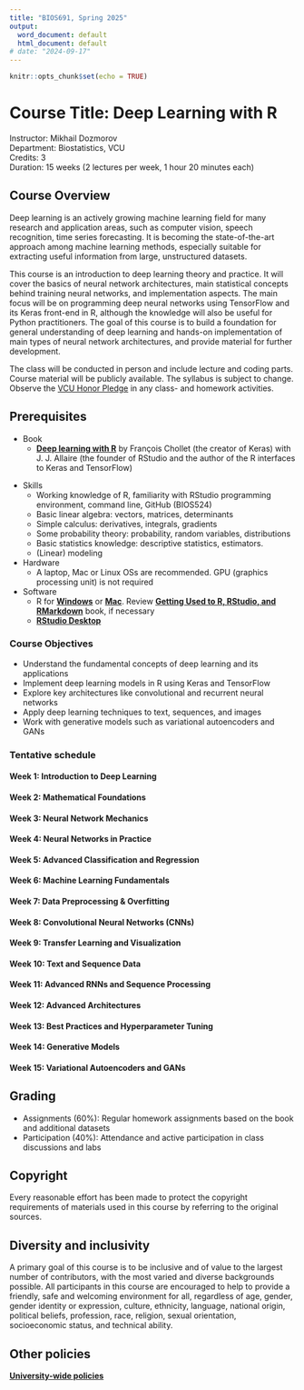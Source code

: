 ```yaml
---
title: "BIOS691, Spring 2025"
output:
  word_document: default
  html_document: default
# date: "2024-09-17"
---
```


```r
knitr::opts_chunk$set(echo = TRUE)
```

# Course Title: Deep Learning with R

Instructor: Mikhail Dozmorov  
Department: Biostatistics, VCU  
Credits: 3   
Duration: 15 weeks (2 lectures per week, 1 hour 20 minutes each)

## Course Overview

<!-- This course introduces deep learning concepts using R, with hands-on exercises. The focus will be on implementing deep learning models and exploring various architectures using the "Deep Learning with R" textbook by François Chollet and J. J. Allaire. The course will cover both foundational and advanced topics in deep learning, including computer vision, natural language processing, and generative models. -->

Deep learning is an actively growing machine learning field for many research and application areas, such as computer vision, speech recognition, time series forecasting. It is becoming the state-of-the-art approach among machine learning methods, especially suitable for extracting useful information from large, unstructured datasets.

This course is an introduction to deep learning theory and practice. It will cover the basics of neural network architectures, main statistical concepts behind training neural networks, and implementation aspects. The main focus will be on programming deep neural networks using TensorFlow and its Keras front-end in R, although the knowledge will also be useful for Python practitioners. The goal of this course is to build a foundation for general understanding of deep learning and hands-on implementation of main types of neural network architectures, and provide material for further development.

The class will be conducted in person and include lecture and coding parts. Course material will be publicly available. The syllabus is subject to change. Observe the [VCU Honor Pledge](https://students.vcu.edu/studentconduct/vcu-honor-system/academic-misconduct-/honor-pledge/) in any class- and homework activities.

## Prerequisites

- Book
    - [**Deep learning with R**](https://www.manning.com/books/deep-learning-with-r-second-edition) by François Chollet (the creator of Keras) with J. J. Allaire (the founder of RStudio and the author of the R interfaces to Keras and TensorFlow)

<!--    - [The Deep Learning textbook](https://www.deeplearningbook.org/) by Ian Goodfellow, Yoshua Bengio and Aaron Courville
    - [MIT Introduction to Deep Learning | 6.S191](https://www.youtube.com/watch?v=njKP3FqW3Sk&list=PLtBw6njQRU-rwp5__7C0oIVt26ZgjG9NI) - MIT video course by Alexander Amini, Ava Soleimani, and guests. Dense and informative ~45min lectures covering various topics of deep learning. [introtodeeplearning.com](http://introtodeeplearning.com/) - course web site with slides, video, and other material
    - [Machine learning and deep learning resources](https://github.com/mdozmorov/MachineLearning_notes) - a collection of references for further studies
- Code
    - [**R notebooks for the code samples of the book "Deep Learning with R"**](https://github.com/jjallaire/deep-learning-with-r-notebooks) and the [second edition code](https://github.com/t-kalinowski/deep-learning-with-R-2nd-edition-code)
    - [Deep Learning with Keras and TensorFlow in R Workflow](https://github.com/rstudio-conf-2020/dl-keras-tf) - RStudio Conference 2020 workshop by Brad Boehmke
-->

- Skills
    - Working knowledge of R, familiarity with RStudio programming environment, command line, GitHub (BIOS524)
    - Basic linear algebra: vectors, matrices, determinants
    - Simple calculus: derivatives, integrals, gradients
    - Some probability theory: probability, random variables, distributions
    - Basic statistics knowledge: descriptive statistics, estimators.
    - (Linear) modeling

- Hardware
    - A laptop, Mac or Linux OSs are recommended. GPU (graphics processing unit) is not required

- Software
    - R for [**Windows**](http://cran.r-project.org/bin/windows/base/) or [**Mac**](http://cran.r-project.org/bin/macosx/). Review [**Getting Used to R, RStudio, and RMarkdown**](https://ismayc.github.io/rbasics-book/) book, if necessary
    - [**RStudio Desktop**](https://www.rstudio.com/products/rstudio/download/)

<!--    - [**Git**](https://git-scm.com/downloads)
    - A text editor ([**Notepad++**](https://notepad-plus-plus.org/) on Windows, or [**Sublime text**](https://www.sublimetext.com/) on any platform)
    - Optional: Docker for [**Windows**](https://hub.docker.com/editions/community/docker-ce-desktop-windows/) or [**Mac**](https://hub.docker.com/editions/community/docker-ce-desktop-mac/) is recommended
    - Windows only: [**Git Bash**](https://git-for-windows.github.io/) or [**Cygwin**](http://www.cygwin.com/)
    - Windows only: [**Rtools**](https://cran.r-project.org/bin/windows/Rtools/)
    - [**Windows-specific instructions on installing Keras and TensorFlow**](tensorflow.html)
-->

### Course Objectives

- Understand the fundamental concepts of deep learning and its applications
- Implement deep learning models in R using Keras and TensorFlow
- Explore key architectures like convolutional and recurrent neural networks
- Apply deep learning techniques to text, sequences, and images
- Work with generative models such as variational autoencoders and GANs

### Tentative schedule 

#### Week 1: Introduction to Deep Learning

<!-- - Lecture 1: What is Deep Learning? (Ch. 1) -->

<!-- AI, machine learning, deep learning concepts -->
<!-- Achievements and current limitations -->

<!-- - Lecture 2: Brief History of Machine Learning (Ch. 1.2) -->

<!-- Evolution of neural networks and the ML landscape -->

#### Week 2: Mathematical Foundations

<!-- - Lecture 3: First Look at Neural Networks (Ch. 2.1) -->

<!-- - Lecture 4: Data Representations for Neural Networks (Ch. 2.2) -->

<!-- Tensors, data structures, and real-world examples -->

#### Week 3: Neural Network Mechanics

<!-- - Lecture 5: Tensor Operations (Ch. 2.3) -->

<!-- Element-wise operations, tensor reshaping -->

<!-- - Lecture 6: Gradient-Based Optimization (Ch. 2.4) -->

<!-- Backpropagation and stochastic gradient descent -->

#### Week 4: Neural Networks in Practice

<!-- - Lecture 7: Introduction to Keras (Ch. 3.2) -->

<!-- Setting up a deep learning workstation -->

<!-- - Lecture 8: Binary Classification (Ch. 3.4) -->

<!-- Classifying movie reviews with neural networks -->

#### Week 5: Advanced Classification and Regression

<!-- - Lecture 9: Multiclass Classification (Ch. 3.5) -->

<!-- Classifying newswires with neural networks -->

<!-- - Lecture 10: Regression with Neural Networks (Ch. 3.6) -->

<!-- Predicting house prices with K-fold validation -->

#### Week 6: Machine Learning Fundamentals

<!-- - Lecture 11: Overview of Machine Learning (Ch. 4.1) -->

<!-- Supervised, unsupervised, reinforcement learning -->

<!-- - Lecture 12: Evaluating Machine-Learning Models (Ch. 4.2) -->

<!-- Train/test splits, validation strategies -->

#### Week 7: Data Preprocessing & Overfitting

<!-- - Lecture 13: Preprocessing and Feature Engineering (Ch. 4.3) -->

<!-- Preparing data for neural networks -->

<!-- - Lecture 14: Overfitting and Underfitting (Ch. 4.4) -->

<!-- Regularization techniques: dropout, weight decay -->

#### Week 8: Convolutional Neural Networks (CNNs)

<!-- - Lecture 15: Introduction to Convnets (Ch. 5.1) -->

<!-- Convolution and max-pooling operations -->

<!-- - Lecture 16: Training CNNs from Scratch (Ch. 5.2) -->

<!-- Hands-on with a small dataset -->

#### Week 9: Transfer Learning and Visualization

<!-- - Lecture 17: Using Pretrained Convnets (Ch. 5.3) -->

<!-- Fine-tuning and feature extraction -->

<!-- - Lecture 18: Visualizing Convnets (Ch. 5.4) -->

<!-- Filter visualization, heatmaps -->

#### Week 10: Text and Sequence Data

<!-- - Lecture 19: Working with Text Data (Ch. 6.1) -->

<!-- Embeddings, one-hot encoding -->

<!-- - Lecture 20: Recurrent Neural Networks (RNNs) (Ch. 6.2) -->

<!-- LSTM, GRU layers -->

#### Week 11: Advanced RNNs and Sequence Processing

<!-- - Lecture 21: Advanced Use of RNNs (Ch. 6.3) -->

<!-- Stacking layers, recurrent dropout -->

<!-- - Lecture 22: Sequence Processing with Convnets (Ch. 6.4) -->

<!-- Combining CNNs and RNNs -->

#### Week 12: Advanced Architectures

<!-- - Lecture 23: The Functional API in Keras (Ch. 7.1) -->

<!-- Multi-input/output models, layer sharing -->

<!-- - Lecture 24: Model Inspection and Monitoring (Ch. 7.2) -->

<!-- Keras callbacks and TensorBoard -->

#### Week 13: Best Practices and Hyperparameter Tuning

<!-- - Lecture 25: Advanced Architecture Patterns (Ch. 7.3) -->

<!-- Hyperparameter optimization and ensembling -->

<!-- - Lecture 26: Model Ensembling and Best Practices (Ch. 7.3) -->

#### Week 14: Generative Models

<!-- - Lecture 27: Text Generation with LSTM (Ch. 8.1) -->

<!-- Character-level LSTM, sampling strategies -->

<!-- - Lecture 28: Neural Style Transfer (Ch. 8.3) -->

<!-- Implementing style transfer in Keras -->

#### Week 15: Variational Autoencoders and GANs

<!-- - Lecture 29: Variational Autoencoders (Ch. 8.4) -->

<!-- Concept vectors, latent spaces -->

<!-- - Lecture 30: Generative Adversarial Networks (Ch. 8.5) -->

<!-- DCGAN and adversarial training -->

## Grading

- Assignments (60%): Regular homework assignments based on the book and additional datasets
- Participation (40%): Attendance and active participation in class discussions and labs


<!--
1 What is deep learning?

1.1 Artificial intelligence, machine learning, and deep learning
Artificial intelligence, Machine learning, Learning representations from data, The “deep” in deep learning 8 Understanding how deep learning works, in three figures 9 What deep learning has achieved so far, Don’t believe the short-term hype, The promise of AI 

1.2 Before deep learning: a brief history of machine learning
Probabilistic modeling, Early neural networks, Kernel methods, Decision trees, random forests, and gradient boosting machines, Back to neural networks, What makes deep learning different, The modern machine-learning landscape

1.3 Why deep learning? Why now?
Hardware investment Will it last?, Data, Algorithms, A new wave of investment, The democratization of deep learning,

2 Before we begin: the mathematical building blocks of neural networks

2.1 A first look at a neural network

2.2 Data representations for neural networks
Scalars (0D tensors), Vectors (1D tensors), Matrices (2D tensors), 3D tensors and higher-dimensional tensors, Key attributes, Manipulating tensors in R, The notion of data batches, Real-world examples of data tensors, Vector data, Timeseries data or sequence data, Image data, Video data

2.3 The gears of neural networks: tensor operations
Element-wise operations, Operations involving tensors of different dimensions, Tensor dot, Tensor reshaping, Geometric interpretation of tensor operations, A geometric interpretation of deep learning

2.4 `The engine of neural networks: gradient-based optimization
What’s a derivative?, Derivative of a tensor operation: the gradient, Stochastic gradient descent, Chaining derivatives: the Backpropagation algorithm`

2.5 Looking back at our first example

2.6 Summary

3 Getting started with neural networks

3.1 Anatomy of a neural network, Chaining
Layers: the building blocks of deep learning, Models: networks of layers, Loss functions and optimizers: keys to configuring the learning process

3.2 Introduction to Keras
Keras, TensorFlow, Theano, and CNTK, Installing Keras, Developing with Keras: a quick overview

3.3 Setting up a deep-learning workstation
Getting Keras running: two options, Running deep-learning jobs in the cloud: pros and cons, What is the best GPU for deep learning?

3.4 Classifying movie reviews: a binary classification example
The IMDB dataset, Preparing the data, Building your network, Validating your approach, Using a trained network to generate predictions on new data, experiments, Wrapping up

3.5 Classifying newswires: a multiclass classification example
The Reuters dataset, Preparing the data, Building your network, Validating your approach 73 Generating predictions on new data, A different way to handle the labels and the loss, The importance of having sufficiently large intermediate layers, Further experiments, Wrapping up

3.6 Predicting house prices: a regression example, The Boston Housing Price dataset, Preparing the data 77 Building your network, Validating your approach using K-fold validation, Wrapping up

3.7 Summary

4 Fundamentals of machine learning

4.1 Four branches of machine learning
Supervised learning, Unsupervised learning, Self-supervised learning, Reinforcement learning

4.2 Evaluating machine-learning models
Training, validation, and test sets, Things to keep in mind

4.3 Data preprocessing, feature engineering, and feature learning
Data preprocessing for neural networks, Feature engineering

4.4 Overfitting and underfitting
Reducing the network’s size, Adding weight regularization, Adding dropout

4.5 The universal workflow of machine learning
Defining the problem and assembling a dataset, Choosing a measure of success, Deciding on an evaluation protocol, Preparing your data, Developing a model that does better than a baseline, Scaling up: developing a model that overfits, Regularizing your model and tuning your hyperparameters

4.6 Summary

5 Deep learning for computer vision

5.1 Introduction to convnets
The convolution operation, The max-pooling operation

5.2 Training a convnet from scratch on a small dataset
The relevance of deep learning for small-data problems, Downloading the data, Building your network, Data preprocessing, Using data augmentation

5.3 Using a pretrained convnet
Feature extraction, Fine-tuning, Wrapping up

5.4 Visualizing what convnets learn
Visualizing intermediate activations, Visualizing convnet filters, Visualizing heatmaps of class activation

5.5 Summary

6 Deep learning for text and sequences

6.1 Working with text data
One-hot encoding of words and characters, Using word embeddings, Putting it all together: from raw text to word embeddings, Wrapping up

6.2 Understanding recurrent neural networks
A recurrent layer in Keras, Understanding the LSTM and GRU layers, A concrete LSTM example in Keras, Wrapping up

6.3 Advanced use of recurrent neural networks, A temperature-forecasting problem, Preparing the data, A common-sense, non-machine-learning baseline, A basic machine-learning approach, A first recurrent baseline 199 Using recurrent dropout to fight overfitting, Stacking recurrent layers, Using bidirectional RNNs, Going even further, Wrapping up

6.4 Sequence processing with convnets
Understanding 1D convolution for sequence data, 1D pooling for sequence data, Implementing a 1D convnet, Combining CNNs and RNNs to process long sequences, Wrapping up

6.5 Summary

7 Advanced deep-learning best practices

7.1 Going beyond the sequential model: the Keras functional API
Introduction to the functional API, Multi-input models, Multi-output models, Directed acyclic graphs of layers, Layer weight sharing, Models as layers, Wrapping up

7.2 Inspecting and monitoring deep-learning models using Keras callbacks and TensorBoard
Using callbacks to act on a model during training 233 Introduction to TensorBoard: the TensorFlow visualization framework, Wrapping up

7.3 Getting the most out of your models
Advanced architecture patterns, Hyperparameteroptimization, Model ensembling, Wrapping up

7.4 Summary

8 Generative deep learning

8.1 Text generation with LSTM
A brief history of generative recurrent networks, How do you generate sequence data?, The importance of the sampling strategy, Implementing character-level LSTM text generation, Wrapping up

8.2 DeepDream
Implementing DeepDream in Keras, Wrapping up

8.3 Neural style transfer
The content loss, The style loss, Neural style transfer in Keras, Wrapping up

8.4 Generating images with variational autoencoders
Sampling from latent spaces of images, Concept vectors for image editing, Variational autoencoders, Wrapping up

8.5 Introduction to generative adversarial networks
A schematic GAN implementation, A bag of tricks, The generator, The discriminator, The adversarial network, DCGAN, Wrapping up

8.6 Summary

9 Conclusions

9.1 Key concepts in review
Various approaches to AI, What makes deep learning special within the field of machine learning, How to think about deep learning, Key enabling technologies, The universal machine-learning workflow, Key network architectures, The space of possibilities

9.2 The limitations of deep learning
The risk of anthropomorphizing machine-learning models, Local generalization vs. extreme generalization, Wrapping up

9.3 The future of deep learning
Models as programs, Beyond backpropagation and differentiable layers, Automated machine learning, Lifelong learning and modular subroutine reuse, The long- term vision

9.4 Staying up to date in a fast-moving field
Practice on real-world problems using Kaggle, Read about the latest developments on arXiv, Explore the Keras ecosystem, Final words
-->

## Copyright

Every reasonable effort has been made to protect the copyright requirements of materials used in this course by referring to the original sources. 

## Diversity and inclusivity

A primary goal of this course is to be inclusive and of value to the largest number of contributors, with the most varied and diverse backgrounds possible. All participants in this course are encouraged to help to provide a friendly, safe and welcoming environment for all, regardless of age, gender, gender identity or expression, culture, ethnicity, language, national origin, political beliefs, profession, race, religion, sexual orientation, socioeconomic status, and technical ability.

## Other policies

[**University-wide policies**](https://president.vcu.edu/policies/)

<!--
### Late Policy

Students get 1 free assignment to submit late without penalties. Please email us through Sakai that you need more time. If you need accommodation, please email us so we can figure out a way to help you.

Graduate Studies in the OHSU School of Medicine is committed to providing grades to students in a timely manner. Course instructors will provide students with information in writing at the beginning of each course that describes the grading policies and procedures, including but not limited to evaluation criteria, expected time needed to grade individual student examinations and type of feedback they will provide.

Class grades are due to the Registrar by the Friday following the week of finals. However, on those occasions when a grade has not been submitted by the deadline, the following procedure shall be followed:

1)  The Department/Program Coordinator will immediately contact the Instructor requesting the missing grade, with a copy to the Program Director and Registrar.

2)  If the grade is still overdue by the end of next week, the Department/Program Coordinator will email the Department Chair directly, with a copy to the Instructor and Program Director requesting resolution of the missing grade.

3)  If, after an additional week the grade is still outstanding, the student or Department/Program Coordinator may petition the Office of Graduate students for final resolution.

1.  *For courses that are run by a specific department.*

2.  *For the conjoined courses (course number is preceded by CON\_ that
    are run by Graduate Studies.*

-->
